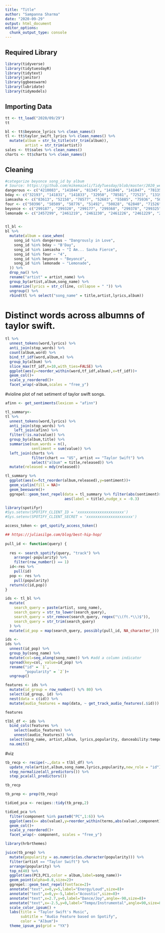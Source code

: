 ```yaml
---
title: "Title"
author: "Sampanna Sharma"
date: "2020-09-29"
output: html_document
editor_options: 
  chunk_output_type: console
---
```


## Required Library
```r
library(tidyverse)
library(tidytuesdayR)
library(tidytext)
library(janitor)
library(ggbeeswarm)
library(lubridate)
library(tidymodels)
```

## Importing Data
```r
tt <- tt_load("2020/09/29")
tt
```

```r
bl <- tt$beyonce_lyrics %>% clean_names()
tl <- tt$taylor_swift_lyrics %>% clean_names() %>% 
  mutate(album = str_to_title(str_trim(album)),
         artist = str_trim(artist))
sales <- tt$sales %>% clean_names()
charts <- tt$charts %>% clean_names()
```

## Cleaning

```r
#categorize beyonce song_id by album
# Source: https://github.com/mikemaieli/TidyTuesday/blob/master/2020_week_40/beyonceswift.r
dangerous <- c("4210083", "141844", "81345", "141846", "141847", "78135", "141848", "32796", "141849", "32869", "141850", "166809", "435484", "435491", "68426")
bday <- c("32193", "141831", "141833", "32950", "78581", "72523", "131948", "54892", "2441980", "141834")
iamsasha <- c("83613", "52158", "78577", "52683", "55885", "75936", "50873", "152213", "68973", "56878", "1829007")
four <- c("50396", "58509", "58776", "51492", "50828", "62840", "71526", "55067", "51865", "71524", "73506", "52814")
beyonce <- c("299187", "299320", "299177", "299368", "299378", "299325", "299338", "299253", "299098", "299317", "299370", "299152", "299388", "299326")
lemonade <- c("2457299", "2461219", "2461230", "2461226", "2461229", "2461236", "2461238", "2461245", "2461261", "2461233", "2461241", "2419257")

 
tl_bl <-
bl %>% 
  mutate(album = case_when(
    song_id %in% dangerous ~ "Dangrously in Love",
    song_id %in% bday ~ "B'Day",
    song_id %in% iamsasha ~ "I Am... Sasha Fierce",
    song_id %in% four ~ "4",
    song_id %in% beyonce ~ "Beyoncé",
    song_id %in% lemonade ~ "Lemonade",
  )) %>% 
  drop_na() %>%
  rename("artist" = artist_name) %>% 
  group_by(artist,album,song_name) %>% 
  summarize(lyrics = str_c(line, collapse = " ")) %>%
  ungroup() %>% 
  rbind(tl %>% select("song_name" = title,artist,lyrics,album))
```


# Distinct words across albumns of taylor swift.
```r
tl %>% 
  unnest_tokens(word,lyrics) %>%
  anti_join(stop_words) %>% 
  count(album,word) %>% 
  bind_tf_idf(word,album,n) %>% 
  group_by(album) %>% 
  slice_max(tf_idf,n=10,with_ties=FALSE) %>% 
  ggplot(aes(y=reorder_within(word,tf_idf,album),x=tf_idf))+
  geom_col()+
  scale_y_reordered()+
  facet_wrap(~album,scales = "free_y")
```

#violine plot of net setiment of taylor swift songs.
```r
afinn <- get_sentiments(lexicon = "afinn")

tl_summary<-
tl %>% 
  unnest_tokens(word,lyrics) %>%
  anti_join(stop_words) %>% 
    left_join(afinn) %>% 
  filter(!is.na(value)) %>% 
  group_by(album,title) %>% 
  summarise(num_words = n(),
            sentiment = sum(value)) %>% 
  left_join(charts %>% 
            filter(chart == "US", artist == "Taylor Swift") %>% 
            select("album" = title,released)) %>%
  mutate(released = mdy(released))

tl_summary %>% 
  ggplot(aes(x=fct_reorder(album,released),y=sentiment))+
  geom_violin(fill = NA)+
  geom_beeswarm()+
  ggrepel::geom_text_repel(data = tl_summary %>% filter(abs(sentiment)>50),
                           aes(label = title),nudge_x = -0.3)
```

```r
library(spotifyr)
#Sys.setenv(SPOTIFY_CLIENT_ID = 'xxxxxxxxxxxxxxxxxxxxx')
#Sys.setenv(SPOTIFY_CLIENT_SECRET = 'xxxxxxxxxxxxxxxxxxxxx')

access_token <- get_spotify_access_token()

## https://juliasilge.com/blog/best-hip-hop/
  
pull_id <- function(query) {
  
  res <- search_spotify(query, "track") %>%
    arrange(-popularity) %>%
    filter(row_number() == 1)
  id<-res %>% 
    pull(id)
  pop <- res %>% 
    pull(popularity)
  return(c(id,pop))
}

ids <- tl_bl %>%
  mutate(
    search_query = paste(artist, song_name),
    search_query = str_to_lower(search_query),
    search_query = str_remove(search_query, regex("\\(ft.*\\)$")),
    search_query = str_trim(search_query)
  ) %>%
  mutate(id_pop = map(search_query, possibly(pull_id, NA_character_)))

ids <- 
ids %>%
  unnest(id_pop) %>% 
  group_by(song_name) %>% 
  mutate(col=seq_along(song_name)) %>% #add a column indicator
  spread(key=col, value=id_pop) %>% 
  rename("id" = `1`,
         "popularity" = `2`)+
  ungroup()

features <- ids %>%
  mutate(id_group = row_number() %/% 80) %>%
  select(id_group, id) %>%
  nest(data = c(id)) %>%
  mutate(audio_features = map(data, ~ get_track_audio_features(.$id)))

features

tlbl_df <- ids %>%
  bind_cols(features %>%
    select(audio_features) %>%
    unnest(audio_features)) %>% 
  select(song_name, artist,album, lyrics,popularity, danceability:tempo) %>%
  na.omit()
```

#viz


```r
tb_recp <- recipe(~.,data = tlbl_df) %>% 
  update_role(artist,album,song_name,lyrics,popularity,new_role = "id") %>% 
  step_normalize(all_predictors()) %>% 
  step_pca(all_predictors())

tb_recp

tb_prep <- prep(tb_recp)

```

```r
tidied_pca <- recipes::tidy(tb_prep,2)

tidied_pca %>% 
  filter(component %in% paste0("PC",1:6)) %>% 
  ggplot(aes(x= abs(value),y=reorder_within(terms,abs(value),component),fill = value>0))+
  geom_col()+
  scale_y_reordered()+
  facet_wrap(~ component, scales = "free_y")
```
  
```r
library(hrbrthemes)

juice(tb_prep) %>% 
  mutate(popularity = as.numeric(as.character(popularity))) %>% 
  filter(artist == "Taylor Swift") %>%
  arrange(popularity) %>%
  top_n(40) %>% 
  ggplot(aes(PC3,PC1,color = album,label=song_name))+
  geom_point(alpha=0.8,size=2)+
  ggrepel::geom_text_repel(fontface=2)+
  annotate("text",x=0,y=5,label="Energy/Loud",size=8)+
  annotate("text",x=0,y=-5,label="Acoustic",size=8)+
  annotate("text",x=2.7,y=0,label="Dance/Joy",angle=-90,size=8)+
  annotate("text",x=-2.5,y=0,label="Tempo/Instrumental",angle=90,size=8)+
  scale_color_ipsum() +
  labs(title = "Taylor Swift's Music",
       subtitle = "Audio Feature based on Spotify",
       color = "Album")+
  theme_ipsum_ps(grid = "YX")
```






